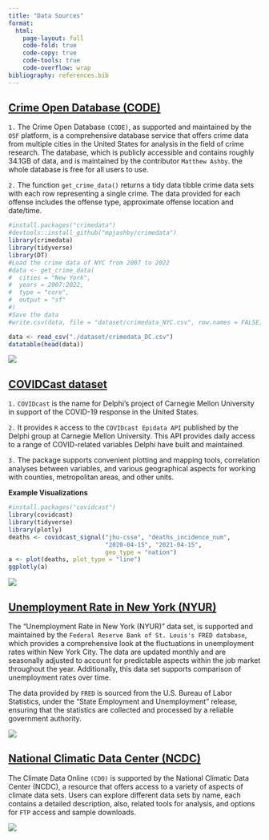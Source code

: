 ---
title: "Data Sources"
format:
  html:
    page-layout: full
    code-fold: true
    code-copy: true
    code-tools: true
    code-overflow: wrap
bibliography: references.bib
---

## [Crime Open Database (CODE)](https://osf.io/zyaqn/)

`1.` The Crime Open Database `(CODE)`, as supported and maintained by the `OSF` platform, is a comprehensive database service that offers crime data from multiple cities in the United States for analysis in the field of crime research. The database, which is publicly accessible and contains roughly 34.1GB of data, and is maintained by the contributor `Matthew Ashby`. the whole database is free for all users to use. 

`2.` The function `get_crime_data()` returns a tidy data tibble crime data sets with each row representing a single crime. The data provided for each offense includes the offense type, approximate offense location and date/time. 

```{r, warning=FALSE, message=FALSE}
#install.packages("crimedata")
#devtools::install_github("mpjashby/crimedata")
library(crimedata)
library(tidyverse)
library(DT)
#Load the crime data of NYC from 2007 to 2022
#data <- get_crime_data(
#  cities = "New York", 
#  years = 2007:2022, 
#  type = "core",
#  output = "sf"
#) 
#Save the data
#write.csv(data, file = "dataset/crimedata_NYC.csv", row.names = FALSE)

data <- read_csv("./dataset/crimedata_DC.csv")
datatable(head(data))
```

![](images/osf.png)

## [COVIDCast dataset](https://cmu-delphi.github.io/covidcast/covidcastR/)

`1.` `COVIDcast` is the name for Delphi's project of Carnegie Mellon University in support of the COVID-19 response in the United States.

`2.` It provides `R` access to the `COVIDcast Epidata API` published by the Delphi group at Carnegie Mellon University. This API provides daily access to a range of COVID-related variables Delphi have built and maintained.

`3.` The package supports convenient plotting and mapping tools, correlation analyses between variables, and various geographical aspects for working with counties, metropolitan areas, and other units.

**Example Visualizations**

```{r, message=FALSE, warning=FALSE}
#install.packages("covidcast")
library(covidcast)
library(tidyverse)
library(plotly)
deaths <- covidcast_signal("jhu-csse", "deaths_incidence_num",
                           "2020-04-15", "2021-04-15",
                           geo_type = "nation")
a <- plot(deaths, plot_type = "line")
ggplotly(a)
```

![](images/covidcast.png)

## [Unemployment Rate in New York (NYUR)](https://fred.stlouisfed.org/series/NYUR)

The "Unemployment Rate in New York (NYUR)" data set, is supported and maintained by the `Federal Reserve Bank of St. Louis's FRED database`, which provides a comprehensive look at the fluctuations in unemployment rates within New York City. The data are updated monthly and are seasonally adjusted to account for predictable aspects within the job market throughout the year. Additionally, this data set supports comparison of unemployment rates over time. 

The data provided by `FRED` is sourced from the U.S. Bureau of Labor Statistics, under the "State Employment and Unemployment" release, ensuring that the statistics are collected and processed by a reliable government authority. 

![](images/fred.png)

## [National Climatic Data Center (NCDC)](https://www.ncdc.noaa.gov/cdo-web/datasets/)
The Climate Data Online `(CDO)` is supported by the National Climatic Data Center (NCDC), a resource that offers access to a variety of aspects of climate data sets. Users can explore different data sets by name, each contains a detailed description, also, related tools for analysis, and options for `FTP` access and sample downloads. 

![](images/logo.png)
